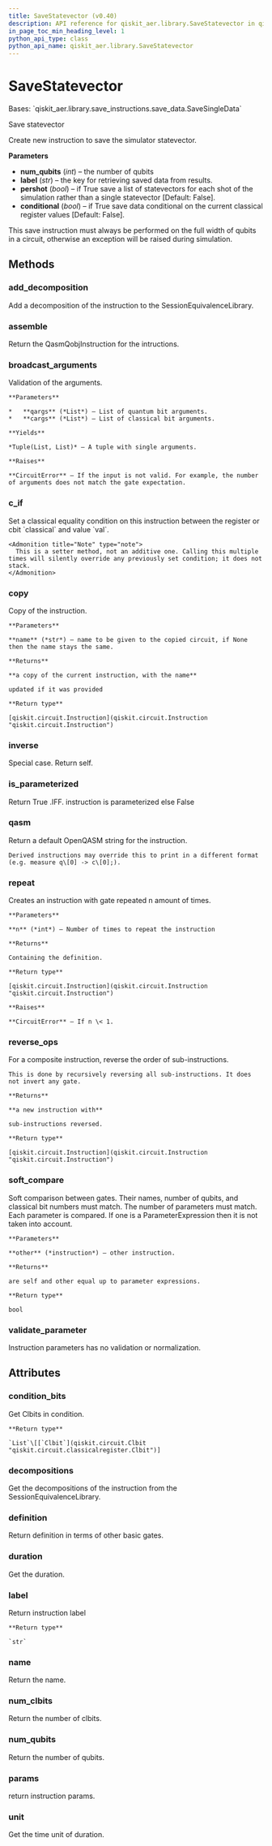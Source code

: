 ```yaml
---
title: SaveStatevector (v0.40)
description: API reference for qiskit_aer.library.SaveStatevector in qiskit v0.40
in_page_toc_min_heading_level: 1
python_api_type: class
python_api_name: qiskit_aer.library.SaveStatevector
---
```


# SaveStatevector

<Class id="qiskit_aer.library.SaveStatevector" isDedicatedPage={true} github="https://github.com/qiskit/qiskit-aer/tree/stable/0.11/qiskit_aer/library/save_instructions/save_statevector.py" signature="SaveStatevector(num_qubits, label='statevector', pershot=False, conditional=False)" modifiers="class">
  Bases: `qiskit_aer.library.save_instructions.save_data.SaveSingleData`

  Save statevector

  Create new instruction to save the simulator statevector.

  **Parameters**

  *   **num\_qubits** (*int*) – the number of qubits
  *   **label** (*str*) – the key for retrieving saved data from results.
  *   **pershot** (*bool*) – if True save a list of statevectors for each shot of the simulation rather than a single statevector \[Default: False].
  *   **conditional** (*bool*) – if True save data conditional on the current classical register values \[Default: False].

  <Admonition title="Note" type="note">
    This save instruction must always be performed on the full width of qubits in a circuit, otherwise an exception will be raised during simulation.
  </Admonition>

  ## Methods

  <span id="qiskit-aer-library-savestatevector-add-decomposition" />

  ### add\_decomposition

  <Function id="qiskit_aer.library.SaveStatevector.add_decomposition" signature="SaveStatevector.add_decomposition(decomposition)">
    Add a decomposition of the instruction to the SessionEquivalenceLibrary.
  </Function>

  <span id="qiskit-aer-library-savestatevector-assemble" />

  ### assemble

  <Function id="qiskit_aer.library.SaveStatevector.assemble" signature="SaveStatevector.assemble()">
    Return the QasmQobjInstruction for the intructions.
  </Function>

  <span id="qiskit-aer-library-savestatevector-broadcast-arguments" />

  ### broadcast\_arguments

  <Function id="qiskit_aer.library.SaveStatevector.broadcast_arguments" signature="SaveStatevector.broadcast_arguments(qargs, cargs)">
    Validation of the arguments.

    **Parameters**

    *   **qargs** (*List*) – List of quantum bit arguments.
    *   **cargs** (*List*) – List of classical bit arguments.

    **Yields**

    *Tuple(List, List)* – A tuple with single arguments.

    **Raises**

    **CircuitError** – If the input is not valid. For example, the number of arguments does not match the gate expectation.
  </Function>

  <span id="qiskit-aer-library-savestatevector-c-if" />

  ### c\_if

  <Function id="qiskit_aer.library.SaveStatevector.c_if" signature="SaveStatevector.c_if(classical, val)">
    Set a classical equality condition on this instruction between the register or cbit `classical` and value `val`.

    <Admonition title="Note" type="note">
      This is a setter method, not an additive one. Calling this multiple times will silently override any previously set condition; it does not stack.
    </Admonition>
  </Function>

  <span id="qiskit-aer-library-savestatevector-copy" />

  ### copy

  <Function id="qiskit_aer.library.SaveStatevector.copy" signature="SaveStatevector.copy(name=None)">
    Copy of the instruction.

    **Parameters**

    **name** (*str*) – name to be given to the copied circuit, if None then the name stays the same.

    **Returns**

    **a copy of the current instruction, with the name**

    updated if it was provided

    **Return type**

    [qiskit.circuit.Instruction](qiskit.circuit.Instruction "qiskit.circuit.Instruction")
  </Function>

  <span id="qiskit-aer-library-savestatevector-inverse" />

  ### inverse

  <Function id="qiskit_aer.library.SaveStatevector.inverse" signature="SaveStatevector.inverse()">
    Special case. Return self.
  </Function>

  <span id="qiskit-aer-library-savestatevector-is-parameterized" />

  ### is\_parameterized

  <Function id="qiskit_aer.library.SaveStatevector.is_parameterized" signature="SaveStatevector.is_parameterized()">
    Return True .IFF. instruction is parameterized else False
  </Function>

  <span id="qiskit-aer-library-savestatevector-qasm" />

  ### qasm

  <Function id="qiskit_aer.library.SaveStatevector.qasm" signature="SaveStatevector.qasm()">
    Return a default OpenQASM string for the instruction.

    Derived instructions may override this to print in a different format (e.g. measure q\[0] -> c\[0];).
  </Function>

  <span id="qiskit-aer-library-savestatevector-repeat" />

  ### repeat

  <Function id="qiskit_aer.library.SaveStatevector.repeat" signature="SaveStatevector.repeat(n)">
    Creates an instruction with gate repeated n amount of times.

    **Parameters**

    **n** (*int*) – Number of times to repeat the instruction

    **Returns**

    Containing the definition.

    **Return type**

    [qiskit.circuit.Instruction](qiskit.circuit.Instruction "qiskit.circuit.Instruction")

    **Raises**

    **CircuitError** – If n \< 1.
  </Function>

  <span id="qiskit-aer-library-savestatevector-reverse-ops" />

  ### reverse\_ops

  <Function id="qiskit_aer.library.SaveStatevector.reverse_ops" signature="SaveStatevector.reverse_ops()">
    For a composite instruction, reverse the order of sub-instructions.

    This is done by recursively reversing all sub-instructions. It does not invert any gate.

    **Returns**

    **a new instruction with**

    sub-instructions reversed.

    **Return type**

    [qiskit.circuit.Instruction](qiskit.circuit.Instruction "qiskit.circuit.Instruction")
  </Function>

  <span id="qiskit-aer-library-savestatevector-soft-compare" />

  ### soft\_compare

  <Function id="qiskit_aer.library.SaveStatevector.soft_compare" signature="SaveStatevector.soft_compare(other)">
    Soft comparison between gates. Their names, number of qubits, and classical bit numbers must match. The number of parameters must match. Each parameter is compared. If one is a ParameterExpression then it is not taken into account.

    **Parameters**

    **other** (*instruction*) – other instruction.

    **Returns**

    are self and other equal up to parameter expressions.

    **Return type**

    bool
  </Function>

  <span id="qiskit-aer-library-savestatevector-validate-parameter" />

  ### validate\_parameter

  <Function id="qiskit_aer.library.SaveStatevector.validate_parameter" signature="SaveStatevector.validate_parameter(parameter)">
    Instruction parameters has no validation or normalization.
  </Function>

  ## Attributes

  ### condition\_bits

  <Attribute id="qiskit_aer.library.SaveStatevector.condition_bits">
    Get Clbits in condition.

    **Return type**

    `List`\[[`Clbit`](qiskit.circuit.Clbit "qiskit.circuit.classicalregister.Clbit")]
  </Attribute>

  ### decompositions

  <Attribute id="qiskit_aer.library.SaveStatevector.decompositions">
    Get the decompositions of the instruction from the SessionEquivalenceLibrary.
  </Attribute>

  ### definition

  <Attribute id="qiskit_aer.library.SaveStatevector.definition">
    Return definition in terms of other basic gates.
  </Attribute>

  ### duration

  <Attribute id="qiskit_aer.library.SaveStatevector.duration">
    Get the duration.
  </Attribute>

  ### label

  <Attribute id="qiskit_aer.library.SaveStatevector.label">
    Return instruction label

    **Return type**

    `str`
  </Attribute>

  ### name

  <Attribute id="qiskit_aer.library.SaveStatevector.name">
    Return the name.
  </Attribute>

  ### num\_clbits

  <Attribute id="qiskit_aer.library.SaveStatevector.num_clbits">
    Return the number of clbits.
  </Attribute>

  ### num\_qubits

  <Attribute id="qiskit_aer.library.SaveStatevector.num_qubits">
    Return the number of qubits.
  </Attribute>

  ### params

  <Attribute id="qiskit_aer.library.SaveStatevector.params">
    return instruction params.
  </Attribute>

  ### unit

  <Attribute id="qiskit_aer.library.SaveStatevector.unit">
    Get the time unit of duration.
  </Attribute>
</Class>

